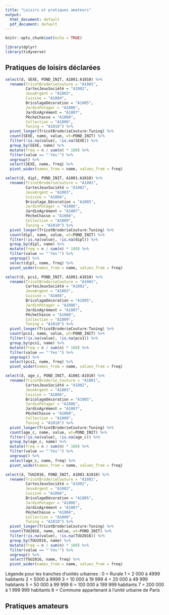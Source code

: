 ```yaml
---
title: "Loisirs et pratiques amateurs"
output:
  html_document: default
  pdf_document: default
---
```


```r
knitr::opts_chunk$set(echo = TRUE)
```

```r
library(dplyr)
library(tidyverse)
```

## Pratiques de loisirs déclarées

```r
select(d, SEXE, POND_INIT, A1001:A1010) %>% 
  rename(TricotBroderieCouture = "A1001",
         CartesJeuxSociété = "A1002",
         JeuxArgent = "A1003",
         Cuisine = "A1004",
         BricolageDécoration = "A1005",
         JardinPotager = "A1006",
         JardinAgrément = "A1007",
         PêcheChasse = "A1008",
         Collection = "A1009",
         Tuning = "A1010") %>% 
  pivot_longer(TricotBroderieCouture:Tuning) %>% 
  count(SEXE, name, value, wt=POND_INIT) %>% 
  filter(!is.na(value), !is.na(SEXE)) %>% 
  group_by(SEXE, name) %>% 
  mutate(freq = n / sum(n) * 100) %>% 
  filter(value == "'Yes'") %>% 
  ungroup() %>% 
  select(SEXE, name, freq) %>% 
  pivot_wider(names_from = name, values_from = freq)
```

```r
select(d, dipl, POND_INIT, A1001:A1010) %>% 
  rename(TricotBroderieCouture = "A1001",
         CartesJeuxSociété = "A1002",
         JeuxArgent = "A1003",
         Cuisine = "A1004",
         Bricolage_Décoration = "A1005",
         JardinPotager = "A1006",
         JardinAgrément = "A1007",
         PêcheChasse = "A1008",
         Collection = "A1009",
         Tuning = "A1010") %>% 
  pivot_longer(TricotBroderieCouture:Tuning) %>% 
  count(dipl, name, value, wt=POND_INIT) %>% 
  filter(!is.na(value), !is.na(dipl)) %>% 
  group_by(dipl, name) %>% 
  mutate(freq = n / sum(n) * 100) %>% 
  filter(value == "'Yes'") %>% 
  ungroup() %>% 
  select(dipl, name, freq) %>% 
  pivot_wider(names_from = name, values_from = freq)
```

```r
select(d, pcs1, POND_INIT, A1001:A1010) %>% 
  rename(TricotBroderieCouture = "A1001",
         CartesJeuxSociété = "A1002",
         JeuxArgent = "A1003",
         Cuisine = "A1004",
         BricolageDécoration = "A1005",
         JardinPotager = "A1006",
         JardinAgrément = "A1007",
         PêcheChasse = "A1008",
         Collection = "A1009",
         Tuning = "A1010") %>% 
  pivot_longer(TricotBroderieCouture:Tuning) %>% 
  count(pcs1, name, value, wt=POND_INIT) %>% 
  filter(!is.na(value), !is.na(pcs1)) %>% 
  group_by(pcs1, name) %>% 
  mutate(freq = n / sum(n) * 100) %>% 
  filter(value == "'Yes'") %>% 
  ungroup() %>% 
  select(pcs1, name, freq) %>% 
  pivot_wider(names_from = name, values_from = freq)
```

```r
select(d, age_c, POND_INIT, A1001:A1010) %>% 
  rename(TricotBroderie_Couture = "A1001",
         CartesJeuxSociété = "A1002",
         JeuxArgent = "A1003",
         Cuisine = "A1004",
         BricolageDécoration = "A1005",
         JardinPotager = "A1006",
         JardinAgrément = "A1007",
         PêcheChasse = "A1008",
         Collection = "A1009",
         Tuning = "A1010") %>% 
  pivot_longer(TricotBroderieCouture:Tuning) %>% 
  count(age_c, name, value, wt=POND_INIT) %>% 
  filter(!is.na(value), !is.na(age_c)) %>% 
  group_by(age_c, name) %>% 
  mutate(freq = n / sum(n) * 100) %>% 
  filter(value == "'Yes'") %>% 
  ungroup() %>% 
  select(age_c, name, freq) %>% 
  pivot_wider(names_from = name, values_from = freq)
```

```r
select(d, TUU2016, POND_INIT, A1001:A1010) %>% 
  rename(TricotBroderieCouture = "A1001",
         CartesJeuxSociété = "A1002",
         JeuxArgent = "A1003",
         Cuisine = "A1004",
         BricolageDécoration = "A1005",
         JardinPotager = "A1006",
         JardinAgrément = "A1007",
         PêcheChasse = "A1008",
         Collection = "A1009",
         Tuning = "A1010") %>% 
  pivot_longer(TricotBroderieCouture:Tuning) %>% 
  count(TUU2016, name, value, wt=POND_INIT) %>% 
  filter(!is.na(value), !is.na(TUU2016)) %>% 
  group_by(TUU2016, name) %>% 
  mutate(freq = n / sum(n) * 100) %>% 
  filter(value == "'Yes'") %>% 
  ungroup() %>% 
  select(TUU2016, name, freq) %>% 
  pivot_wider(names_from = name, values_from = freq)
```

Légende pour les tranches d'unités urbaines :
0 = Rurale
1 = 2 000 à 4999 habitants
2 = 5000 à 9999
3 = 10 000 à 19 999
4 = 20 000 à 49 999 habitants
5 = 50 000 à 99 999
6 = 100 000 à 199 999 habitants
7 = 200 000 à 1 999 999 habitants
8 = Commune appartenant à l’unité urbaine de Paris
<!-- Comment changer le noms des données, quand il ne s'agit pas de la variable, comme TricotBroderieCouture = "A1001", mais d'une succession de chiffres comme au dessus ? -->

## Pratiques amateurs
